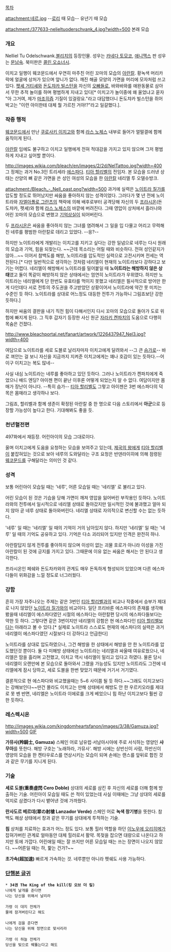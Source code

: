 [[목차]]

attachment:네르.jpg
--[[로리]] 때 모습-- 유년기 때 모습 

attachment:/377633-nelieltuoderschvank_4.jpg?width=500
본래 모습 

=== 개요 ===
Nelliel Tu Odelschwank.[[블리치]]의 등장인물. 성우는 [[카네다 토모코]], [[애니맥스]] 판 성우는 [[문남숙]]. 북미판은 [[콜린 오쇼너시]].

이치고 일행이 웨코문드에서 우연히 마주친 어린 꼬마의 모습의 [[아란칼]]. 황녹색 머리카락에 얼굴에 상처가 있으며 앞니가 없다. 깨진 해골 모양의 가면을 머리에 모자처럼 쓰고 있다. [[펫셰 거티셰]]와 [[돈도챠카 빌스턴]]을 자신의 [[오빠]]들로, 바와바와를 애완동물로 삼아서 무한 추적 놀이를 하며 평범하게 지내고 있다[* 이치고가 놀이중에 왜 울었냐고 묻자 "아 그거여, 제가 [[마조히즘]] 기질이 있걸랑요."라고 대답했더니 돈도챠카 빌스턴을 쥐어박고는 "이런 아이한테 대체 뭘 가르친 거야!?"라고 일갈했다.].

=== 작중 행적 ===
[[웨코문드]]에서 만난 [[쿠로사키 이치고]]와 함께 [[라스 노체스]] 내부로 들어가 얼떨결에 함께 움직이게 된다. 

[[아란칼]] 임에도 불구하고 이치고 일행에게 전혀 적대감을 가지고 있지 않으며 그저 평범하게 지내고 싶어할 뿐이다.

http://images.wikia.com/bleach/en/images/2/2d/NelTattoo.jpg?width=400
그 정체는 과거 No.3인 트리세라 [[에스파다(블리치)|에스파다]]. [[티아 할리벨]]의 전임자. 본 모습을 드러낸 상태는 산양의 뼈 같은 가면을 쓴 성인 여성의 모습을 한 [[아란칼]] 네리엘 투 오델슈방크.

attachment:/Bleach_-_Nell_past.png?width=500
과거에 실력은 [[노이트라 질가]]를 압도할 정도로 뛰어났지만 싸움을 좋아하지 않는 성격이었다. 그러다가 몇 년 전에 노이트라와 [[자엘아폴로 그란츠]]의 책략에 의해 배후로부터 공격당해 자신의 두 [[프라시온]](돈도챠카, 펫셰)와 함께 [[라스 노체스]]의 바깥에 버려진다. 그때 영압이 상처에서 흘러나와 어린 꼬마의 모습으로 변했고 [[기억상실]]이 되어버린다.

두 [[프라시온]]은 싸움을 좋아하지 않는 그녀를 염려해서 그 일을 입 다물고 어리고 무력해진 네루를 평범한 아란칼로 데리고 있었다. --응?--

하지만 노이트라에게 개발리는 이치고를 지키고 싶다는 강한 일념으로 네루는 다시 원래의 모습과 기억, 힘을 되찾는다. ~~근데 목소리는 어릴 때와 비슷하다. 전혀 성인같지가 않아...~~ 이어서 참백도를 해방, 노이트라를 압도적인 실력으로 고전시키며 전세는 역전된다.[* 다만 일반적으로 생각하는 것처럼 네리엘이 현재의 노이트라보다 강하다고 보기는 어렵다. 네리엘이 해방해서 노이트라를 밀어붙일 때 '''노이트라는 해방하지 않은 상태'''였고 둘이 똑같이 해방하지 않은 상태에서는 엄연히 노이트라가 우위였다. 하지만 노이트라는 네리엘에게 단 한번도 유효타를 먹이지 못했고 네리엘은 필사적으로 방어만 한 게 다인데다 서로 전투의 주도권을 주고받았던 상황이어서 노이트라에 약간 못 미치는 수준인 듯 하다. 노이트라를 상대로 어느정도 대등한 전투가 가능하니 그림죠보단 강한듯하다.]

하지만 싸움의 결판을 내기 직전 힘이 다해서인지 다시 꼬마의 모습으로 돌아가 도로 위험에 빠지게 된다. 그 직후 갑자기 등장한 사신 원군 [[자라키 켄파치]]의 도움으로 다행히 목숨은 건졌다.


http://www.bleachportal.net/fanart/artwork/1226437947_Nel3.jpg?width=400

여담으로 노이트라를 세로 도블로 날리자마자 이치고에게 달려와서 --그 큰 [[슴가]]로-- 바로 껴안는 걸 보니 자신을 지금까지 지켜준 이치고에게는 꽤나 호감이 있는 듯하다.--어이구 이치고는 복도 많네--

사실 내심 노이트라는 네루를 좋아하고 있던 듯하다. 그러나 노이트라가 켄파치에게 죽었으니 배드 엔딩? 아이젠 편이 끝난 이후론 어떻게 되었는지 알 수 없다. 여담이지만 몸매가 장난이 아니다. --특히 슴가-- [[티아 할리벨]]도 그렇고 아이젠은 3번 에스파다의 덕목은 몸매라고 생각하나 보다.

그림죠, 할리벨과 함께 생존이 확정된 아란칼 중 한 명으로 다음 스토리에서 '''아군'''으로 등장할 가능성이 높다고 한다. 기대해봐도 좋을 듯.

=== 천년혈전편 ===
497화에서 재등장. 어린아이의 모습 그대로이다.

울며 이치고에게 도움을 요청하는 모습을 보여주고 있는데, [[유하바하|제국의 왕]]에게 [[티아 할리벨]]이 붙잡혀있는 것으로 보아 네루의 도와달라는 구조 요청은 반덴라이히에 의해 점령된 [[웨코문드]]를 구해달라는 의미인 것 같다.

=== 성격 ===
보통 어린아이 모습일 때는 '네루', 어른 모습일 때는 '네리엘' 로 불리고 있다.

어린 모습이 된 것은 기습을 당해 가면이 깨져 영압을 잃어버린 부작용인 듯하다. 노이트라와의 전투에서 일시적으로 네리엘 상태로 돌아갔지만 일시적인 것에 불과했고 얼마 되지 않아 곧 네루 상태로 돌아와버린다. 네리엘 상태로 자의적으로 변신할 수는 없는 듯하다.

'네루' 일 때는 '네리엘' 일 때의 기억이 거의 남아있지 않다. 하지만 '네리엘' 일 때는 '네루' 일 때의 기억도 공유하고 있다. 기억은 다소 괴리되어 있지만 인격은 완전히 하나.

아란칼답지 않게 전투를 좋아하지 않으며 이성이 없는 괴물 호로가 아니라 이성을 가진 아란칼이 된 것에 긍지를 가지고 있다. 그때문에 이유 없는 싸움은 해서는 안 된다고 생각한다.

프라시온인 페쉐와 돈도차카와의 관계도 매우 돈독하게 형성되어 있었으며 다른 에스파다들이 위화감을 느낄 정도로 너그러웠다.

=== 강함 ===
흔히 가장 자주나오는 주제는 같은 3번인 [[티아 할리벨]]과의 비교나 작중에서 승부가 제대로 나지 않았던 [[노이트라 질가]]와의 비교이다. 일단 프리바론 에스파다의 존재를 생각해 봤을때 네리엘이 에스파다였던 시절의 에스파다는 아란칼편 당시의 에스파다들보다는 약한 듯 하다. 그렇다면 같은 3번이지만 네리엘의 강함은 현 에스파다인 [[티아 할리벨]]보다는 아래라고 볼 수 있다.[* 실제로 노이트라 스스로도 현재의 에스파다의 실력은 과거 네리엘이 에스파다였던 시절보다 더 강하다고 언급한다] 

노이트라를 상대로 압도하였으나, 그건 해방을 한 상태에서 해방을 안 한 노이트라를 압도했던것 뿐이다. 둘 다 미해방 상태에선 노이트라는 네리엘과 싸울때 여유로웠으나, 네리엘은 땀을 흘리며 고전했고, 이치고 역시 네리엘이 밀리고 있다고 하였다. 물론 당시 네리엘이 오랜만에 본 모습으로 돌아와서 그랬을 가능성도 있지만 노이트라도 그전에 네리엘에게 잠시 당하고, 세로 도블을 한번 맞았기 때문에 거기서 거기였다. 

결론적으로 현 에스파다와 비교했을때는 5~6 사이쯤 될 듯 하다.~~그래도 이치고보다는 강해보인다~~딴건 몰라도 이치고는 만해 상태에서 해방도 안 한 우르키오라를 제대로 못 벤 반면, 네리엘은 노이트라 이에로를 크게 베었으니 힘 하난 이치고보다 훨씬 강한 듯하다. 
=== 레스렉시온 ===
http://images.wikia.com/kingdomheartsfanon/images/3/38/Gamuza.jpg?width=500
[http://postfiles6.naver.net/20111229_293/requiem8511_1325157769780C7EXh_GIF/%B3%D7%B8%AE%BF%A4_%C5%F5_%BF%C0%B5%A8%BD%B4%B9%E6%C5%A9.gif?type=w1 GIF]

'''가뮤사(羚騎士, Gamuza)'''
스페인 어로 남유럽·서남아시아에 주로 서식하는 영양인 '''샤무아'''를 뜻한다. 해방 구호는 '노래하라, 가뮤사'. 해방 시에는 상반신이 사람, 하반신이 영양의 모습을 한 켄타우로스를 연상시키는 모습이 되며 손에는 랜스를 앞뒤로 합친 것과 같은 무기를 지니게 된다.

=== 기술 ===
'''세로 도블(重奏虛閃 Cero Doble)'''
상대의 세로를 삼킨 후 자신의 세로를 더해 함께 방출하는 기술. 어린아이 모습일 때도 쓴 적이 있었는데 사실 이때에는 그냥 상대의 세로를 억지로 삼켰다가 다시 뱉어낸 것에 가까웠다.

'''란사도르 베르데(翠の射槍 Lanzador Verde)'''
스페인 어로 '''녹색 창기병'''을 뜻한다. 참백도 해상 상태에서 창과 같은 무기를 상대에게 투척하는 기술.

'''침'''
상처를 치료하는 효과가 어느 정도 있다. 보통 힐러 역할을 하던 [[이노우에 오리히메]]가 잡혀가버린 관계로 얼마동안 대체 힐러로서 활약. 목젖을 잡으면 대량으로 나온다고 하지만 토에 가깝다. 어린애일 때는 잘 쓰지만 어른 모습일 때는 쓰는 장면이 나오지 않았다. ~~어른일 때는 하, 핥는 건가?~~

'''초가속(超加速)'''
빠르게 가속하는 것. 네루뿐만 아니라 펫쉐도 사용 가능하다.

=== [[블리치/시|단행본 글귀]] ===
 * '''34권 The King of the kill(킹 오브 더 킬)'''
 나에게 날개를 준다면
 나는 당신을 위해서 날리라
 
 가령 이 대지 전체가
 물에 잠겨버린다고 해도
 
 나에게 검을 준다면
 나는 당신을 위해 정면으로 맞서리라
 
 가령 이 하늘 전체가
 당신을 빛으로 꿰뚫는다고 해도
